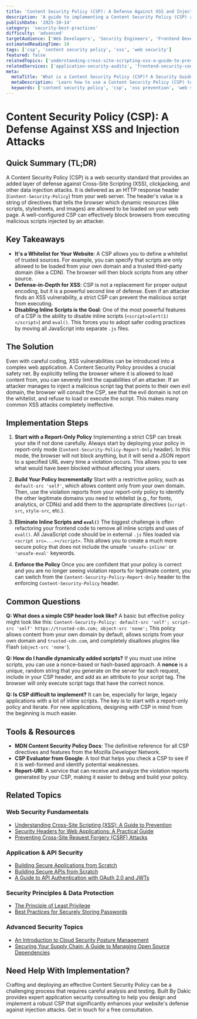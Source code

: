 ```yaml
---
title: 'Content Security Policy (CSP): A Defense Against XSS and Injection Attacks'
description: 'A guide to implementing a Content Security Policy (CSP) as a powerful, in-depth defense to prevent Cross-Site Scripting (XSS) and other injection attacks.'
publishDate: '2025-10-14'
category: 'security-best-practices'
difficulty: 'advanced'
targetAudience: ['Web Developers', 'Security Engineers', 'Frontend Developers']
estimatedReadingTime: 10
tags: ['csp', 'content security policy', 'xss', 'web security']
featured: false
relatedTopics: ['understanding-cross-site-scripting-xss-a-guide-to-prevention', 'security-headers-for-web-applications-a-practical-guide', 'building-secure-applications-from-scratch', 'preventing-cross-site-request-forgery-csrf-attacks', 'a-guide-to-api-authentication-with-oauth-2-0-and-jwts', 'building-secure-apis-from-scratch', 'best-practices-for-securely-storing-passwords', 'the-principle-of-least-privilege', 'an-introduction-to-cloud-security-posture-management', 'securing-your-supply-chain-a-guide-to-managing-open-source-dependencies']
relatedServices: ['application-security-audits', 'frontend-security-consulting']
meta:
  metaTitle: 'What is a Content Security Policy (CSP)? A Security Guide'
  metaDescription: 'Learn how to use a Content Security Policy (CSP) to mitigate XSS and data injection attacks. This guide covers how to build and deploy a CSP header.'
  keywords: ['content security policy', 'csp', 'xss prevention', 'web security']
---
```


# Content Security Policy (CSP): A Defense Against XSS and Injection Attacks

## Quick Summary (TL;DR)

A Content Security Policy (CSP) is a web security standard that provides an added layer of defense against Cross-Site Scripting (XSS), clickjacking, and other data injection attacks. It is delivered as an HTTP response header (`Content-Security-Policy`) from your web server. The header's value is a string of directives that tells the browser which dynamic resources (like scripts, stylesheets, and images) are allowed to be loaded on your web page. A well-configured CSP can effectively block browsers from executing malicious scripts injected by an attacker.

## Key Takeaways

- **It's a Whitelist for Your Website**: A CSP allows you to define a whitelist of trusted sources. For example, you can specify that scripts are only allowed to be loaded from your own domain and a trusted third-party domain (like a CDN). The browser will then block scripts from any other source.
- **Defense-in-Depth for XSS**: CSP is not a replacement for proper output encoding, but it is a powerful second line of defense. Even if an attacker finds an XSS vulnerability, a strict CSP can prevent the malicious script from executing.
- **Disabling Inline Scripts is the Goal**: One of the most powerful features of a CSP is the ability to disable inline scripts (`<script>alert(1)</script>`) and `eval()`. This forces you to adopt safer coding practices by moving all JavaScript into separate `.js` files.

## The Solution

Even with careful coding, XSS vulnerabilities can be introduced into a complex web application. A Content Security Policy provides a crucial safety net. By explicitly telling the browser where it is allowed to load content from, you can severely limit the capabilities of an attacker. If an attacker manages to inject a malicious script tag that points to their own evil domain, the browser will consult the CSP, see that the evil domain is not on the whitelist, and refuse to load or execute the script. This makes many common XSS attacks completely ineffective.

## Implementation Steps

1.  **Start with a Report-Only Policy**
    Implementing a strict CSP can break your site if not done carefully. Always start by deploying your policy in report-only mode (`Content-Security-Policy-Report-Only` header). In this mode, the browser will not block anything, but it will send a JSON report to a specified URL every time a violation occurs. This allows you to see what would have been blocked without affecting your users.

2.  **Build Your Policy Incrementally**
    Start with a restrictive policy, such as `default-src 'self'`, which allows content only from your own domain. Then, use the violation reports from your report-only policy to identify the other legitimate domains you need to whitelist (e.g., for fonts, analytics, or CDNs) and add them to the appropriate directives (`script-src`, `style-src`, etc.).

3.  **Eliminate Inline Scripts and `eval()`**
    The biggest challenge is often refactoring your frontend code to remove all inline scripts and uses of `eval()`. All JavaScript code should be in external `.js` files loaded via `<script src=...></script>`. This allows you to create a much more secure policy that does not include the unsafe `'unsafe-inline'` or `'unsafe-eval'` keywords.

4.  **Enforce the Policy**
    Once you are confident that your policy is correct and you are no longer seeing violation reports for legitimate content, you can switch from the `Content-Security-Policy-Report-Only` header to the enforcing `Content-Security-Policy` header.

## Common Questions

**Q: What does a simple CSP header look like?**
A basic but effective policy might look like this:
`Content-Security-Policy: default-src 'self'; script-src 'self' https://trusted-cdn.com; object-src 'none';`
This policy allows content from your own domain by default, allows scripts from your own domain and `trusted-cdn.com`, and completely disallows plugins like Flash (`object-src 'none'`).

**Q: How do I handle dynamically added scripts?**
If you must use inline scripts, you can use a nonce-based or hash-based approach. A **nonce** is a unique, random string that you generate on the server for each request, include in your CSP header, and add as an attribute to your script tag. The browser will only execute script tags that have the correct nonce.

**Q: Is CSP difficult to implement?**
It can be, especially for large, legacy applications with a lot of inline scripts. The key is to start with a report-only policy and iterate. For new applications, designing with CSP in mind from the beginning is much easier.

## Tools & Resources

- **MDN Content Security Policy Docs**: The definitive reference for all CSP directives and features from the Mozilla Developer Network.
- **CSP Evaluator from Google**: A tool that helps you check a CSP to see if it is well-formed and identify potential weaknesses.
- **Report-URI**: A service that can receive and analyze the violation reports generated by your CSP, making it easier to debug and build your policy.

## Related Topics

### Web Security Fundamentals
- [Understanding Cross-Site Scripting (XSS): A Guide to Prevention](/topics/understanding-cross-site-scripting-xss-a-guide-to-prevention)
- [Security Headers for Web Applications: A Practical Guide](/topics/security-headers-for-web-applications-a-practical-guide)
- [Preventing Cross-Site Request Forgery (CSRF) Attacks](/topics/preventing-cross-site-request-forgery-csrf-attacks)

### Application & API Security
- [Building Secure Applications from Scratch](/topics/building-secure-applications-from-scratch)
- [Building Secure APIs from Scratch](/topics/building-secure-apis-from-scratch)
- [A Guide to API Authentication with OAuth 2.0 and JWTs](/topics/a-guide-to-api-authentication-with-oauth-2-0-and-jwts)

### Security Principles & Data Protection
- [The Principle of Least Privilege](/topics/the-principle-of-least-privilege)
- [Best Practices for Securely Storing Passwords](/topics/best-practices-for-securely-storing-passwords)

### Advanced Security Topics
- [An Introduction to Cloud Security Posture Management](/topics/an-introduction-to-cloud-security-posture-management)
- [Securing Your Supply Chain: A Guide to Managing Open Source Dependencies](/topics/securing-your-supply-chain-a-guide-to-managing-open-source-dependencies)

## Need Help With Implementation?

Crafting and deploying an effective Content Security Policy can be a challenging process that requires careful analysis and testing. Built By Dakic provides expert application security consulting to help you design and implement a robust CSP that significantly enhances your website's defense against injection attacks. Get in touch for a free consultation.
